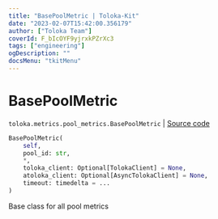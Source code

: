 ```yaml
---
title: "BasePoolMetric | Toloka-Kit"
date: "2023-02-07T15:42:00.356179"
author: ["Toloka Team"]
coverId: F_bIcOYF9yjrxkPZrXc3
tags: ["engineering"]
ogDescription: ""
docsMenu: "tkitMenu"
---
```


# BasePoolMetric
`toloka.metrics.pool_metrics.BasePoolMetric` | [Source code](https://github.com/Toloka/toloka-kit/blob/v1.1.3/src/metrics/pool_metrics.py#L44)

```python
BasePoolMetric(
    self,
    pool_id: str,
    *,
    toloka_client: Optional[TolokaClient] = None,
    atoloka_client: Optional[AsyncTolokaClient] = None,
    timeout: timedelta = ...
)
```

Base class for all pool metrics